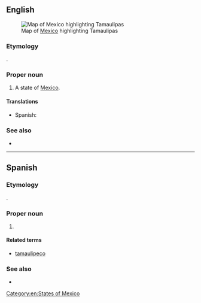 ==English==
[[File:Mexico map, MX-TAM.svg|thumb|Map of [[Mexico]] highlighting Tamaulipas]]

===Etymology===
{{etyl|hus|en}}.

===Proper noun===
{{en-proper noun}}

# A state of [[Mexico]].

====Translations====
{{trans-top|state of Mexico}}
* Spanish: {{t+|es|Tamaulipas|m}}
{{trans-mid}}
{{trans-bottom}}

===See also===
* {{pedialite}}

[[Category:en:States of Mexico]]

----

==Spanish==

===Etymology===
{{etyl|hus|es}}.

===Proper noun===
{{es-proper noun|m}}

# {{place|es|state|c/Mexico}}

====Related terms====
* [[tamaulipeco]]

===See also===
* {{pedialite|lang=es}}